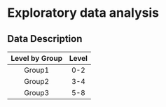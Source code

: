 # Exploratory data analysis

## Data Description 

| Level by Group| Level   |
| :------------:|:-------:|
| Group1        |  0-2    |
| Group2        |  3-4	  |
| Group3        |  5-8    |

